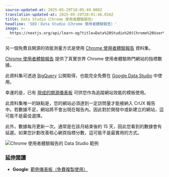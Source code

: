 ```yaml
---
source-updated-at: 2025-05-29T18:05:49.000Z
translation-updated-at: 2025-05-29T20:01:46.016Z
title: Data Studio（Chrome 使用者體驗報告）
headline: 'SEO：Data Studio（Chrome 使用者體驗報告）'
image: >-
  https://nextjs.org/api/learn-og?title=Data%20Studio%20(Chrome%20User%20Experience%20Report)&amp;chapter=33
---
```


另一個免費且開源的效能測量方式是使用 [Chrome 使用者體驗報告](https://developers.google.com/web/tools/chrome-user-experience-report) 資料集。

[Chrome 使用者體驗報告](https://developers.google.com/web/tools/chrome-user-experience-report) 提供了真實世界 Chrome 使用者體驗熱門網站的指標數據。

此資料集可透過 [BigQuery](https://console.cloud.google.com/bigquery?project=chrome-ux-report) 公開取得，也能完全免費在 [Google Data Studio](https://datastudio.google.com/overview) 中使用。

幸運的是，已有 [現成的開源儀表板](https://g.co/chromeuxdash) 可供您作為追蹤網站效能的模板使用。

此資料集唯一的缺點是，您的網站必須達到一定訪問量才能被納入 CrUX 報告中。若數據不足，網站將不會出現在報告內。因此對於開發中或新建立的網站，這可能不是最佳選擇。

此外，數據每月更新一次。通常是在該月結束後約 15 天，因此您看到的數據會有延遲。如果您計劃改善核心網頁指標分數，這可能不是最實用的方式。

![Chrome 使用者體驗報告的 Data Studio 範例](https://h8DxKfmAPhn8O0p3.public.blob.vercel-storage.com/learn/pages-router/seo/data-studio.png)

### [延伸閱讀](#further-reading)

*   **Google**: [範例儀表板（免費複製使用）](https://web.dev/chrome-ux-report-data-studio-dashboard/)